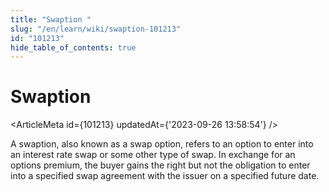 ```yaml
---
title: "Swaption "
slug: "/en/learn/wiki/swaption-101213"
id: "101213"
hide_table_of_contents: true
---
```



# Swaption 

<ArticleMeta id={101213} updatedAt={'2023-09-26 13:58:54'} />
<div className='border-solid border-b border-t-0 my-4 border-[var(--ifm-color-gray-300)]' />

A swaption, also known as a swap option, refers to an option to enter into an interest rate swap or some other type of swap. In exchange for an options premium, the buyer gains the right but not the obligation to enter into a specified swap agreement with the issuer on a specified future date.
